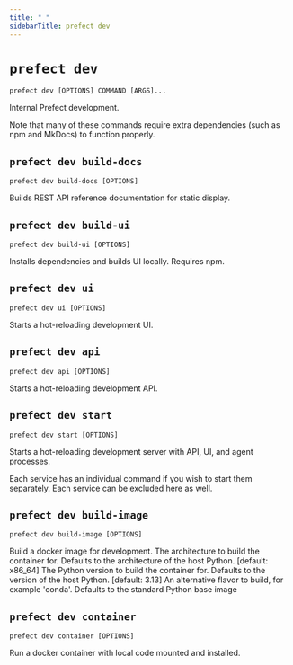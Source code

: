 ```yaml
---
title: " "
sidebarTitle: prefect dev
---
```


# `prefect dev`



```command
prefect dev [OPTIONS] COMMAND [ARGS]...
```



<Info>
Internal Prefect development.

Note that many of these commands require extra dependencies (such as npm and MkDocs)
to function properly.
</Info>








## `prefect dev build-docs`



```command
prefect dev build-docs [OPTIONS]
```



<Info>
Builds REST API reference documentation for static display.
</Info>






<AccordionGroup>




<Accordion title="Options" defaultOpen>

<ResponseField name="--schema-path">
    
</ResponseField>

</Accordion>

</AccordionGroup>



## `prefect dev build-ui`



```command
prefect dev build-ui [OPTIONS]
```



<Info>
Installs dependencies and builds UI locally. Requires npm.
</Info>






<AccordionGroup>




<Accordion title="Options" defaultOpen>

<ResponseField name="--no-install">
    
</ResponseField>

</Accordion>

</AccordionGroup>



## `prefect dev ui`



```command
prefect dev ui [OPTIONS]
```



<Info>
Starts a hot-reloading development UI.
</Info>








## `prefect dev api`



```command
prefect dev api [OPTIONS]
```



<Info>
Starts a hot-reloading development API.
</Info>






<AccordionGroup>




<Accordion title="Options" defaultOpen>

<ResponseField name="--host">
    
</ResponseField>

<ResponseField name="--port">
    
</ResponseField>

<ResponseField name="--log-level">
    
</ResponseField>

<ResponseField name="--services">
    
</ResponseField>

</Accordion>

</AccordionGroup>



## `prefect dev start`



```command
prefect dev start [OPTIONS]
```



<Info>
Starts a hot-reloading development server with API, UI, and agent processes.

Each service has an individual command if you wish to start them separately.
Each service can be excluded here as well.
</Info>






<AccordionGroup>




<Accordion title="Options" defaultOpen>

<ResponseField name="--no-api">
    
</ResponseField>

<ResponseField name="--no-ui">
    
</ResponseField>

</Accordion>

</AccordionGroup>



## `prefect dev build-image`



```command
prefect dev build-image [OPTIONS]
```



<Info>
Build a docker image for development.
</Info>






<AccordionGroup>




<Accordion title="Options" defaultOpen>

<ResponseField name="--arch">
    The architecture to build the container for. Defaults to the architecture of the host Python. [default: x86_64]
</ResponseField>

<ResponseField name="--python-version">
    The Python version to build the container for. Defaults to the version of the host Python. [default: 3.13]
</ResponseField>

<ResponseField name="--flavor">
    An alternative flavor to build, for example 'conda'. Defaults to the standard Python base image
</ResponseField>

<ResponseField name="--dry-run">
    
</ResponseField>

</Accordion>

</AccordionGroup>



## `prefect dev container`



```command
prefect dev container [OPTIONS]
```



<Info>
Run a docker container with local code mounted and installed.
</Info>






<AccordionGroup>




<Accordion title="Options" defaultOpen>

<ResponseField name="--bg">
    
</ResponseField>

<ResponseField name="--name">
    
</ResponseField>

<ResponseField name="--api">
    
</ResponseField>

<ResponseField name="--tag">
    
</ResponseField>

</Accordion>

</AccordionGroup>

